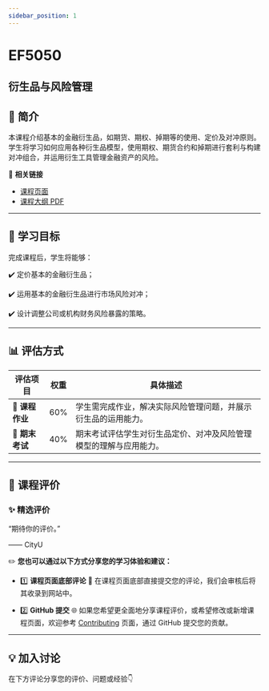 ```yaml
---
sidebar_position: 1
---
```


# EF5050
## 衍生品与风险管理

## **📘 简介**
本课程介绍基本的金融衍生品，如期货、期权、掉期等的使用、定价及对冲原则。学生将学习如何应用各种衍生品模型，使用期权、期货合约和掉期进行套利与构建对冲组合，并运用衍生工具管理金融资产的风险。

🔗 **相关链接**
- [课程页面](https://www.cityu.edu.hk/catalogue/pg/202425/course/EF5050.htm)
- [课程大纲 PDF](https://www.cityu.edu.hk/catalogue/pg/202425/course/EF5050.pdf)

---

## **🎯 学习目标**

完成课程后，学生将能够：

✔️ 定价基本的金融衍生品；

✔️ 运用基本的金融衍生品进行市场风险对冲；

✔️ 设计调整公司或机构财务风险暴露的策略。

---

## **📊 评估方式**

| **评估项目**          | **权重** | **具体描述**                                                                                       |
|----------------------|---------|---------------------------------------------------------------------------------------------------|
| **📄 课程作业**       | 60%     | 学生需完成作业，解决实际风险管理问题，并展示衍生品的运用能力。                                   |
| **📝 期末考试**       | 40%     | 期末考试评估学生对衍生品定价、对冲及风险管理模型的理解与应用能力。                                |

---

## **💬 课程评价**

### ✨ **精选评价**
<div className={commentStyles.commentBox}>
    <p className={commentStyles.commentText}>
        “期待你的评价。”
    </p>
    <p className={commentStyles.commentAuthor}>—— CityU</p>
</div>

✏️ **您也可以通过以下方式分享您的学习体验和建议：**

- 1️⃣ **课程页面底部评论**
💬 在课程页面底部直接提交您的评论，我们会审核后将其收录到网站中。

- 2️⃣ **GitHub 提交**
🌐 如果您希望更全面地分享课程评价，或希望修改或新增课程页面，欢迎参考 [Contributing](https://penjc.github.io/CityU/contributing) 页面，通过 GitHub 提交您的贡献。



---

## **💡 加入讨论**

在下方评论分享您的评价、问题或经验👇
<Utterances />
